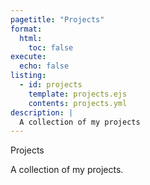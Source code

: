 ```yaml
---
pagetitle: "Projects"
format:
  html:
    toc: false
execute: 
  echo: false
listing:
  - id: projects
    template: projects.ejs
    contents: projects.yml
description: |
  A collection of my projects
---
```



<!-- ::: {#hero-banner .column-screen} -->
<!-- ::: {.grid .column-page} -->
<!-- ::: {.headline .g-col-lg-6 .g-col-12 .g-col-md-12} -->
::: h1
Projects
:::

A collection of my projects.

<!-- ::: -->

<!-- This is where the grid would go -->

<!-- ::: -->
<!-- ::: -->

<!-- ::: {#projects .column-page} -->
<!-- ::: -->

```{=html}
<style>
#hero-banner {
  padding-top: 35px;
  background-color: rgb(237,243,249);
}
#quarto-content main { 
  margin-top: 0;
  padding-top: 0;
}
html {
  scroll-behavior: smooth;
}
.headline {
font-size: 1.25em;
font-weight: 300;
padding-bottom: 1em;
}
.headline p {
  margin: 0;
  padding-bottom: 0.2rem;
}
.headline a {
  text-decoration: none;
}
.headline ul li {
  margin-bottom: 0.3em;
}
.card-img-top {
  width: 100%;
  height: 15vw;
  object-fit: contain;
}

<!-- .carousel.card { -->
<!--   padding-top: 2em; -->
<!-- } -->
<!-- .carousel img { -->
<!--   width: 70%; -->
<!--   margin-bottom: 110px; -->
<!-- } -->
<!-- .carousel-control-prev-icon, .carousel-control-next-icon { -->
<!--   margin-bottom: 110px; -->
<!-- } -->
<!-- .carousel-caption { -->
<!--   padding-top: 1em; -->
<!-- } -->
<!-- .touch { -->

<!-- } -->
</style>
```

